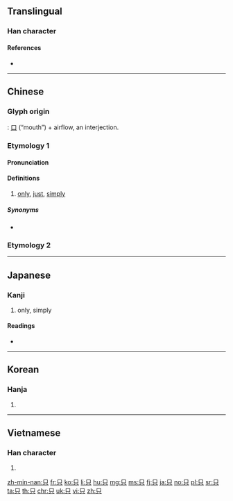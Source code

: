 ==Translingual==
{{stroke order|type=animate}}

===Han character===
{{Han char|rn=30|rad=口|as=02|sn=5|four=60800|canj=RC|ids=⿱口八}}

====References====
* {{Han ref|kx=0172.050|dkj=03239|dj=0383.010|hdz=10570.030|uh=53EA|ud=21482|bh=A575|bd=42357}}

----

==Chinese==

===Glyph origin===
{{liushu|ic}}: [[口]] (“mouth”) + airflow, an interjection.

===Etymology 1===
{{zh-forms|t2=祇|alt=衹}}

====Pronunciation====
{{zh-pron
|m=zhǐ
|ma=y
|c=zi2
|h=pfs=chṳ́/chṳt
|mn=chí
|w=2tsr,4tseq
|mc=y
|oc=y
|cat=adv
}}

====Definitions====
{{zh-hanzi}}

# [[only]], [[just]], [[simply]]
#: {{zh-x|我 只 去 過 一 次。|I've been there only once.}}

=====Synonyms=====
* {{zh-l|單}}

===Etymology 2===
{{zh-see|隻}}

----

==Japanese==

===Kanji===
{{ja-kanji|grade=|rs=口02}}

# only, simply

====Readings====
* {{ja-readings|on=[[し]] (shi)|kun=[[ただ]] (tada)}}

----

==Korean==

===Hanja===
{{ko-hanja|hangeul=지|rv=ji|mr=chi|y=ci}}

# {{defn|lang=ko|sort=口02}}

----

==Vietnamese==

===Han character===
{{vi-hantu|[[chỉ]], [[chích]]|rs=口02}}

# {{defn|lang=vi|sort=口02}}

[[zh-min-nan:只]]
[[fr:只]]
[[ko:只]]
[[li:只]]
[[hu:只]]
[[mg:只]]
[[ms:只]]
[[fj:只]]
[[ja:只]]
[[no:只]]
[[pl:只]]
[[sr:只]]
[[ta:只]]
[[th:只]]
[[chr:只]]
[[uk:只]]
[[vi:只]]
[[zh:只]]